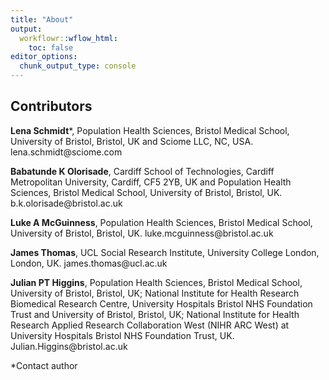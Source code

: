 ```yaml
---
title: "About"
output:
  workflowr::wflow_html:
    toc: false
editor_options:
  chunk_output_type: console
---
```


## Contributors

__Lena Schmidt__*, Population Health Sciences, Bristol Medical School, University of Bristol, Bristol, UK and Sciome LLC, NC, USA. lena.schmidt@sciome.com

__Babatunde K Olorisade__, Cardiff School of Technologies, Cardiff Metropolitan University, Cardiff, CF5 2YB, UK and Population Health Sciences, Bristol Medical School, University of Bristol, Bristol, UK. b.k.olorisade@bristol.ac.uk


__Luke A McGuinness__, Population Health Sciences, Bristol Medical School, University of Bristol, Bristol, UK. luke.mcguinness@bristol.ac.uk

__James Thomas__, UCL Social Research Institute, University College London, London, UK. james.thomas@ucl.ac.uk

__Julian PT Higgins__, Population Health Sciences, Bristol Medical School, University of Bristol, Bristol, UK; National Institute for Health Research Biomedical Research Centre, University Hospitals Bristol NHS Foundation Trust and University of Bristol, Bristol, UK; National Institute for Health Research Applied Research Collaboration West (NIHR ARC West) at University Hospitals Bristol NHS Foundation Trust, UK. Julian.Higgins@bristol.ac.uk


*Contact author